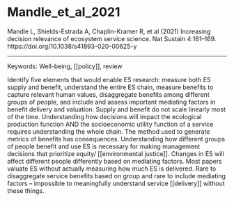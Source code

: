 # Mandle_et_al_2021

Mandle L, Shields-Estrada A, Chaplin-Kramer R, et al (2021) Increasing decision relevance of ecosystem service science. Nat Sustain 4:161–169. https://doi.org/10.1038/s41893-020-00625-y

---

Keywords: Well-being, [[policy]], review	 


Identify five elements that would enable ES research: measure both ES supply and benefit, understand the entire ES chain, measure benefits to capture relevant human values, disaggregate benefits among different groups of people, and include and assess important mediating factors in benefit delivery and valuation. Supply and benefit do not scale linearly most of the time. Understanding how decisions will impact the ecological production function AND the socioeconomic utility function of a service requires understanding the whole chain. The method used to generate metrics of benefits has consequences. Understanding how different groups of people benefit and use ES is necessary for making management decisions that prioritize equity/ [[environmental justice]]. Changes in ES will affect different people differently based on mediating factors. Most papers valuate ES without actually measuring how much ES is delivered. Rare to disaggregate service benefits based on group and rare to include mediating factors – impossible to meaningfully understand service [[delivery]] without these things.

